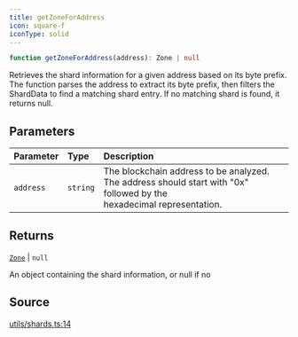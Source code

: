 ```yaml
---
title: getZoneForAddress
icon: square-f
iconType: solid
---
```


```ts
function getZoneForAddress(address): Zone | null
```

Retrieves the shard information for a given address based on its byte prefix. The function parses the address to
extract its byte prefix, then filters the ShardData to find a matching shard entry. If no matching shard is found, it
returns null.

## Parameters

| Parameter | Type | Description |
| :------ | :------ | :------ |
| `address` | `string` | The blockchain address to be analyzed. The address should start with "0x" followed by the<br />  hexadecimal representation. |

## Returns

[`Zone`](/content/enumerations/Zone) \| `null`

An object containing the shard information, or null if no

## Source

[utils/shards.ts:14](https://github.com/dominant-strategies/quais-6.js/blob/38982dd013eed052e945fa3a33303bbe7a712e35/src/utils/shards.ts#L14)
